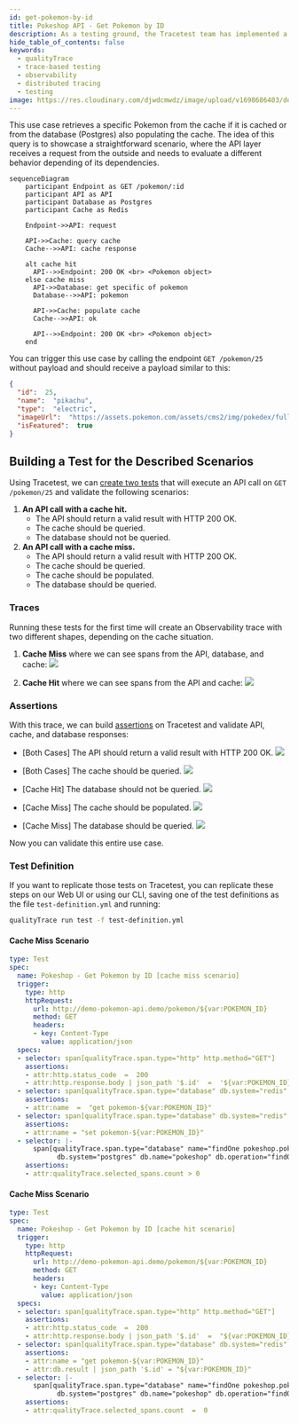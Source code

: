 ```yaml
---
id: get-pokemon-by-id
title: Pokeshop API - Get Pokemon by ID
description: As a testing ground, the Tracetest team has implemented a sample API instrumented with OpenTelemetry around the PokeAPI. This use case retrieves a specific Pokemon from the cache if it is cached or from the database (Postgres) also populating the cache.
hide_table_of_contents: false
keywords:
  - qualityTrace
  - trace-based testing
  - observability
  - distributed tracing
  - testing
image: https://res.cloudinary.com/djwdcmwdz/image/upload/v1698686403/docs/Blog_Thumbnail_14_rsvkmo.jpg
---
```


This use case retrieves a specific Pokemon from the cache if it is cached or from the database (Postgres) also populating the cache. The idea of this query is to showcase a straightforward scenario, where the API layer receives a request from the outside and needs to evaluate a different behavior depending of its dependencies.

```mermaid
sequenceDiagram
    participant Endpoint as GET /pokemon/:id
    participant API as API
    participant Database as Postgres
    participant Cache as Redis
    
    Endpoint->>API: request

    API->>Cache: query cache
    Cache-->>API: cache response

    alt cache hit
      API-->>Endpoint: 200 OK <br> <Pokemon object>
    else cache miss
      API->>Database: get specific of pokemon
      Database-->>API: pokemon

      API->>Cache: populate cache
      Cache-->>API: ok

      API-->>Endpoint: 200 OK <br> <Pokemon object>
    end
```

You can trigger this use case by calling the endpoint `GET /pokemon/25` without payload and should receive a payload similar to this: 
```json
{
  "id":  25,
  "name":  "pikachu",
  "type":  "electric",
  "imageUrl":  "https://assets.pokemon.com/assets/cms2/img/pokedex/full/025.png",
  "isFeatured":  true
}
```

## Building a Test for the Described Scenarios

Using Tracetest, we can [create two tests](/web-ui/creating-tests) that will execute an API call on `GET /pokemon/25` and validate the following scenarios:

1. **An API call with a cache hit.**
   - The API should return a valid result with HTTP 200 OK.
   - The cache should be queried.
   - The database should not be queried.
2. **An API call with a cache miss.**
   - The API should return a valid result with HTTP 200 OK.
   - The cache should be queried.
   - The cache should be populated.
   - The database should be queried.

### Traces

Running these tests for the first time will create an Observability trace with two different shapes, depending on the cache situation.

1. **Cache Miss** where we can see spans from the API, database, and cache:
![](../images/get-pokemon-by-id-trace-cachemiss.png)

2. **Cache Hit** where we can see spans from the API and cache:
![](../images/get-pokemon-by-id-trace-cachehit.png)

### Assertions

With this trace, we can build [assertions](/concepts/assertions) on Tracetest and validate API, cache, and database responses:

- [Both Cases] The API should return a valid result with HTTP 200 OK.
![](../images/get-pokemon-by-id-api-test-spec.png)

- [Both Cases] The cache should be queried.
![](../images/get-pokemon-by-id-redis-query-test-spec.png)

- [Cache Hit] The database should not be queried.
![](../images/get-pokemon-by-id-db-no-query-test-spec.png)

- [Cache Miss] The cache should be populated.
![](../images/get-pokemon-by-id-redis-set-test-spec.png)

- [Cache Miss] The database should be queried.
![](../images/get-pokemon-by-id-db-query-test-spec.png)

Now you can validate this entire use case.

### Test Definition

If you want to replicate those tests on Tracetest, you can replicate these steps on our Web UI or using our CLI, saving one of the test definitions as the file `test-definition.yml` and running:

```sh
qualityTrace run test -f test-definition.yml
```

#### Cache Miss Scenario

```yaml
type: Test
spec:
  name: Pokeshop - Get Pokemon by ID [cache miss scenario]
  trigger:
    type: http
    httpRequest:
      url: http://demo-pokemon-api.demo/pokemon/${var:POKEMON_ID}
      method: GET
      headers:
      - key: Content-Type
        value: application/json
  specs:
  - selector: span[qualityTrace.span.type="http" http.method="GET"]
    assertions:
    - attr:http.status_code  =  200
    - attr:http.response.body | json_path '$.id'  =  '${var:POKEMON_ID}'
  - selector: span[qualityTrace.span.type="database" db.system="redis" db.operation="get"]
    assertions:
    - attr:name  =  "get pokemon-${var:POKEMON_ID}"
  - selector: span[qualityTrace.span.type="database" db.system="redis" db.operation="set"]
    assertions:
    - attr:name = "set pokemon-${var:POKEMON_ID}"
  - selector: |-
      span[qualityTrace.span.type="database" name="findOne pokeshop.pokemon"
            db.system="postgres" db.name="pokeshop" db.operation="findOne" db.sql.table="pokemon"]
    assertions:
    - attr:qualityTrace.selected_spans.count > 0
```

#### Cache Miss Scenario

```yml
type: Test
spec:
  name: Pokeshop - Get Pokemon by ID [cache hit scenario]
  trigger:
    type: http
    httpRequest:
      url: http://demo-pokemon-api.demo/pokemon/${var:POKEMON_ID}
      method: GET
      headers:
      - key: Content-Type
        value: application/json
  specs:
  - selector: span[qualityTrace.span.type="http" http.method="GET"]
    assertions:
    - attr:http.status_code  =  200
    - attr:http.response.body | json_path '$.id'  =  "${var:POKEMON_ID}"
  - selector: span[qualityTrace.span.type="database" db.system="redis" db.operation="get"]
    assertions:
    - attr:name = "get pokemon-${var:POKEMON_ID}"
    - attr:db.result | json_path '$.id' = "${var:POKEMON_ID}"
  - selector: |-
      span[qualityTrace.span.type="database" name="findOne pokeshop.pokemon"
            db.system="postgres" db.name="pokeshop" db.operation="findOne" db.sql.table="pokemon"]
    assertions:
    - attr:qualityTrace.selected_spans.count  =  0
```
